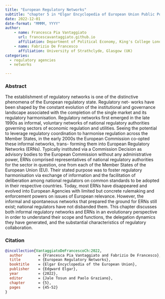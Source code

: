 ```yaml
---
title: "European Regulatory Networks"
subtitle: "chapter 5 in *Elgar Encyclopedia of European Union Public Policy*"
date: 2022-12-01
date-format: "MMMM, YYYY"
author:
    - name: Francesca Pia Vantaggiato
      url: francescavantaggiato.github.io
      affiliation: Department of Political Economy, King's College London (UK)
    - name: Fabrizio De Francesco
      affiliation: University of Strathclyde, Glasgow (UK)
categories: 
  - regulatory agencies
  - networks

---
```


### Abstract

The establishment of regulatory networks is one of the distinctive phenomena of the European regulatory state. Regulatory net- works have been shaped by the constant evolution of the institutional and governance landscape associated with the completion of the single market and its regulatory harmonisation. Regulatory networks first emerged in the late 1990s as informal, voluntary networks of national regulatory authorities governing sectors of economic regulation and utilities. Seeing the potential to leverage regulatory coordination to harmonise regulation across the Member States, in the early 2000s the European Commission co-opted these informal networks, trans- forming them into European Regulatory Networks (ERNs). Typically instituted via a Commission Decision as advisory bodies to the European Commission without any administrative power, ERNs comprised representatives of national regulatory authorities for the sector in question, one from each of the Member States of the European Union (EU). Their stated purpose was to foster regulatory harmonisation via exchange of information and the facilitation of deliberation among national regulators on common standards to be adopted in their respective countries. Today, most ERNs have disappeared and evolved into European Agencies with limited but concrete rulemaking and enforcement powers on issues of European relevance. However, the informal and spontaneous networks that prepared the ground for ERNs still exist; national regulators have not disbanded them. This chapter discusses both informal regulatory networks and ERNs in an evolutionary perspective in order to understand their scope and functions, the delegation dynamics they have generated, and the substantial characteristics of regulatory collaboration.

### Citation

``` bibtex
@incollection{VantaggiatoDeFrancescoCh:2022,
  author       = {Francesca Pia Vantaggiato and Fabrizio De Francesco}, 
  title        = {European Regulatory Networks},
  booktitle    = {Elgar Encyclopedia of the European Union},
  publisher    = {Edgward Elgar},
  year         = {2022},
  editor       = {Jale Tosun and Paolo Graziano},
  chapter      = {5},
  pages        = {45-52}
}
```
